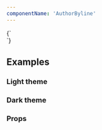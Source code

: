 ```yaml
---
componentName: 'AuthorByline'
---
```


<LiveComponent>
{`<div style={{ padding: 24, background: 'white' }}>
  <AuthorByline
    avatar="https://www.datocms-assets.com/2885/1560891392-cropped0000armon.jpg"
    name="Name"
    role="Company, Role"
  />
</div>`}
</LiveComponent>

## Examples

<h3 className="g-type-label" style={{ color: 'var(--gray-3)' }}>
  Light theme
</h3>

<div style={{padding: "24px", border: "1px solid var(--gray-6)"}}>

<AuthorByline
  avatar="https://www.datocms-assets.com/2885/1560891392-cropped0000armon.jpg"
  name="Name"
  role="Company, Role"
/>

</div>

<h3 className="g-type-label" style={{ color: 'var(--gray-3)' }}>
  Dark theme
</h3>

<div style={{padding: "24px", background: "black"}}>

<AuthorByline
  appearance="dark"
  avatar="https://www.datocms-assets.com/2885/1560891392-cropped0000armon.jpg"
  name="Name"
  role="Company, Role"
/>

</div>

### Props

<PropsTable props={componentProps} />
